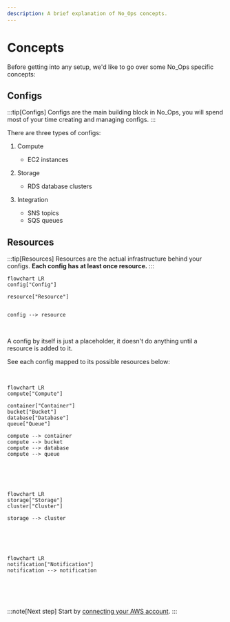 ```yaml
---
description: A brief explanation of No_Ops concepts.
---
```


# Concepts

Before getting into any setup, we'd like to go over some No_Ops specific concepts:

## Configs

:::tip[Configs]
Configs are the main building block in No_Ops, you will spend most of your time creating and managing configs.
:::

There are three types of configs:

1. Compute

   - EC2 instances

2. Storage

   - RDS database clusters

3. Integration

   - SNS topics
   - SQS queues

## Resources

:::tip[Resources]
Resources are the actual infrastructure behind your configs. **Each config has at least once resource.**
:::

```mermaid
flowchart LR
config["Config"]

resource["Resource"]


config --> resource
```

<br />

A config by itself is just a placeholder, it doesn't do anything until a resource is added to it.

See each config mapped to its possible resources below:

<br />

```mermaid
flowchart LR
compute["Compute"]

container["Container"]
bucket["Bucket"]
database["Database"]
queue["Queue"]

compute --> container
compute --> bucket
compute --> database
compute --> queue
```

<br />
<br />
<br />

```mermaid
flowchart LR
storage["Storage"]
cluster["Cluster"]

storage --> cluster
```

<br />
<br />
<br />

```mermaid
flowchart LR
notification["Notification"]
notification --> notification
```

<br />
<br />
<br />

:::note[Next step]
Start by [connecting your AWS account](./connect-aws-account).
:::
